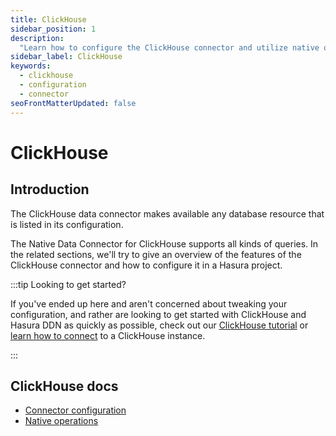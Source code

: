 ```yaml
---
title: ClickHouse
sidebar_position: 1
description:
  "Learn how to configure the ClickHouse connector and utilize native operations to extend your API's capability."
sidebar_label: ClickHouse
keywords:
  - clickhouse
  - configuration
  - connector
seoFrontMatterUpdated: false
---
```


# ClickHouse

## Introduction

The ClickHouse data connector makes available any database resource that is listed in its configuration.

The Native Data Connector for ClickHouse supports all kinds of queries. In the related sections, we'll try to give an
overview of the features of the ClickHouse connector and how to configure it in a Hasura project.

:::tip Looking to get started?

If you've ended up here and aren't concerned about tweaking your configuration, and rather are looking to get started
with ClickHouse and Hasura DDN as quickly as possible, check out our
[ClickHouse tutorial](/how-to-build-with-promptql/with-clickhouse.mdx) or
[learn how to connect](/data-sources/connect-to-a-source.mdx) to a ClickHouse instance.

:::

## ClickHouse docs

- [Connector configuration](/reference/connectors/clickhouse/configuration.mdx)
- [Native operations](/reference/connectors/clickhouse/native-operations/index.mdx)
